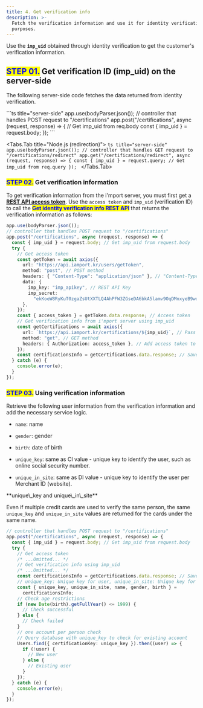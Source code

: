 ```yaml
---
title: 4. Get verification info
description: >-
  Fetch the verification information and use it for identity verification
  purposes.
---
```



Use the **`imp_uid`** obtained through identity verification to get the customer's verification
information.

## <mark style="color:blue;">**STEP 01.**</mark> Get verification ID (imp\_uid) on the server-side

The following server-side code fetches the data returned from identity verification.

<Tabs>
  <Tabs.Tab title="Node.js (popup)">
    ```ts title="server-side"
    app.use(bodyParser.json());
    // controller that handles POST request to "/certifications"
    app.post("/certifications", async (request, response) => {
      // Get imp_uid from req.body
      const { imp_uid } = request.body;
    });
    ```
  </Tabs.Tab>

  <Tabs.Tab title="Node.js (redirection)">
    ```ts title="server-side"
    app.use(bodyParser.json());
    // controller that handles GET request to "/certifications/redirect"
    app.get("/certifications/redirect", async (request, response) => {
      const { imp_uid } = request.query; // Get imp_uid from req.query
    });
    ```
  </Tabs.Tab>
</Tabs>

### <mark style="color:blue;">**STEP 02.**</mark> Get verification information

To get verification information from the i'mport server, you must first get a [**REST API access token**](../../../api/rest-api-access-token). Use the `access token` and `imp_uid` (verification ID) to call the <mark style="color:blue;">**Get identity verification info REST API**</mark> that returns the verification information as follows:

```ts title="sever-side"
app.use(bodyParser.json());
// controller that handles POST request to "/certifications"
app.post("/certifications", async (request, response) => {
  const { imp_uid } = request.body; // Get imp_uid from request.body
  try {
    // Get access token
    const getToken = await axios({
      url: "https://api.iamport.kr/users/getToken",
      method: "post", // POST method
      headers: { "Content-Type": "application/json" }, // "Content-Type": "application/json"
      data: {
        imp_key: "imp_apikey", // REST API Key
        imp_secret:
          "ekKoeW8RyKuT0zgaZsUtXXTLQ4AhPFW3ZGseDA6bkA5lamv9OqDMnxyeB9wqOsuO9W3Mx9YSJ4dTqJ3f", // REST API Secret
      },
    });
    const { access_token } = getToken.data.response; // Access token
    // Get verification info from i'mport server using imp_uid
    const getCertifications = await axios({
      url: `https://api.iamport.kr/certifications/${imp_uid}`, // Pass imp_uid
      method: "get", // GET method
      headers: { Authorization: access_token }, // Add access token to Authorization header
    });
    const certificationsInfo = getCertifications.data.response; // Save verification info
  } catch (e) {
    console.error(e);
  }
});
```

### <mark style="color:blue;">**STEP 03.**</mark> Using verification information

Retrieve the following user information from the verification information and add the necessary
service logic.

- `name`: name

- `gender`: gender

- `birth`: date of birth

- `unique_key`: same as CI value - unique key to identify the user,
  such as online social security number.

- `unique_in_site`: same as DI value - unique key to identify the user per Merchant ID (website).

<Hint style="info">
  **unique\_key and unique\_in\_site**

  Even if multiple credit cards are used to verify the same person,
  the same `unique_key` and `unique_in_site` values are returned
  for the cards under the same name.
</Hint>

```ts title="Node.js"
// controller that handles POST request to "/certifications"
app.post("/certifications", async (request, response) => {
  const { imp_uid } = request.body; // Get imp_uid from request.body
  try {
    // Get access token
    /* ...Omitted... */
    // Get verification info using imp_uid
    /* ...Omitted... */
    const certificationsInfo = getCertifications.data.response; // Save verification info
    // unique_key: Unique key for user, unique_in_site: Unique key for user per site
    const { unique_key, unique_in_site, name, gender, birth } =
      certificationsInfo;
    // Check age restrictions
    if (new Date(birth).getFullYear() <= 1999) {
      // Check successful
    } else {
      // Check failed
    }
    // one account per person check
    // Query database with unique_key to check for existing account
    Users.find({ certificationKey: unique_key }).then((user) => {
      if (!user) {
        // New user
      } else {
        // Existing user
      }
    });
  } catch (e) {
    console.error(e);
  }
});
```
